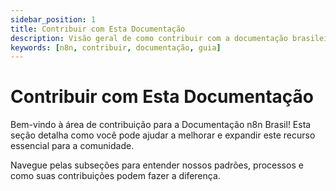 ---
sidebar_position: 1
title: Contribuir com Esta Documentação
description: Visão geral de como contribuir com a documentação brasileira do n8n.
keywords: [n8n, contribuir, documentação, guia]
---

# <IonicIcon name="document-text-outline" size={32} color="#10b981" /> Contribuir com Esta Documentação

Bem-vindo à área de contribuição para a Documentação n8n Brasil! Esta seção detalha como você pode ajudar a melhorar e expandir este recurso essencial para a comunidade.

Navegue pelas subseções para entender nossos padrões, processos e como suas contribuições podem fazer a diferença. 